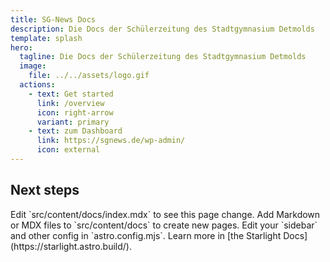 ```yaml
---
title: SG-News Docs
description: Die Docs der Schülerzeitung des Stadtgymnasium Detmolds
template: splash
hero:
  tagline: Die Docs der Schülerzeitung des Stadtgymnasium Detmolds
  image:
    file: ../../assets/logo.gif
  actions:
    - text: Get started
      link: /overview
      icon: right-arrow
      variant: primary
    - text: zum Dashboard
      link: https://sgnews.de/wp-admin/
      icon: external
---
```



## Next steps

<CardGrid stagger>
	<Card title="Update content" icon="pencil">
		Edit `src/content/docs/index.mdx` to see this page change.
	</Card>
	<Card title="Add new content" icon="add-document">
		Add Markdown or MDX files to `src/content/docs` to create new pages.
	</Card>
	<Card title="Configure your site" icon="setting">
		Edit your `sidebar` and other config in `astro.config.mjs`.
	</Card>
	<Card title="Read the docs" icon="open-book">
		Learn more in [the Starlight Docs](https://starlight.astro.build/).
	</Card>
</CardGrid>
